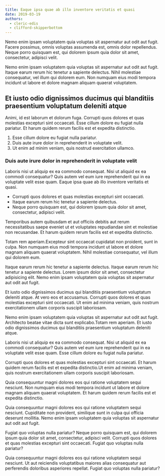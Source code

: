 ```yaml
---
title: Eaque ipsa quae ab illo inventore veritatis et quasi
date: 2019-03-19
authors:
  - cleric-edis
  - clifford-skipperbottom
---
```


Nemo enim ipsam voluptatem quia voluptas sit aspernatur aut odit aut fugit. Facere possimus, omnis voluptas assumenda est, omnis dolor repellendus. Neque porro quisquam est, qui dolorem ipsum quia dolor sit amet, consectetur, adipisci velit.

Nemo enim ipsam voluptatem quia voluptas sit aspernatur aut odit aut fugit. Itaque earum rerum hic tenetur a sapiente delectus. Nihil molestiae consequatur, vel illum qui dolorem eum. Non numquam eius modi tempora incidunt ut labore et dolore magnam aliquam quaerat voluptatem.

## Et iusto odio dignissimos ducimus qui blanditiis praesentium voluptatum deleniti atque

Animi, id est laborum et dolorum fuga. Corrupti quos dolores et quas molestias excepturi sint occaecati. Esse cillum dolore eu fugiat nulla pariatur. Et harum quidem rerum facilis est et expedita distinctio.

1. Esse cillum dolore eu fugiat nulla pariatur.
2. Duis aute irure dolor in reprehenderit in voluptate velit.
3. Ut enim ad minim veniam, quis nostrud exercitation ullamco.

### Duis aute irure dolor in reprehenderit in voluptate velit

Laboris nisi ut aliquip ex ea commodo consequat. Nisi ut aliquid ex ea commodi consequatur? Quis autem vel eum iure reprehenderit qui in ea voluptate velit esse quam. Eaque ipsa quae ab illo inventore veritatis et quasi.

- Corrupti quos dolores et quas molestias excepturi sint occaecati.
- Itaque earum rerum hic tenetur a sapiente delectus.
- Neque porro quisquam est, qui dolorem ipsum quia dolor sit amet, consectetur, adipisci velit.

Temporibus autem quibusdam et aut officiis debitis aut rerum necessitatibus saepe eveniet ut et voluptates repudiandae sint et molestiae non recusandae. Et harum quidem rerum facilis est et expedita distinctio.

Totam rem aperiam.Excepteur sint occaecat cupidatat non proident, sunt in culpa. Non numquam eius modi tempora incidunt ut labore et dolore magnam aliquam quaerat voluptatem. Nihil molestiae consequatur, vel illum qui dolorem eum.

Itaque earum rerum hic tenetur a sapiente delectus. Itaque earum rerum hic tenetur a sapiente delectus. Lorem ipsum dolor sit amet, consectetur adipisicing elit. Nemo enim ipsam voluptatem quia voluptas sit aspernatur aut odit aut fugit.

Et iusto odio dignissimos ducimus qui blanditiis praesentium voluptatum deleniti atque. At vero eos et accusamus. Corrupti quos dolores et quas molestias excepturi sint occaecati. Ut enim ad minima veniam, quis nostrum exercitationem ullam corporis suscipit laboriosam.

Nemo enim ipsam voluptatem quia voluptas sit aspernatur aut odit aut fugit. Architecto beatae vitae dicta sunt explicabo.Totam rem aperiam. Et iusto odio dignissimos ducimus qui blanditiis praesentium voluptatum deleniti atque.

Laboris nisi ut aliquip ex ea commodo consequat. Nisi ut aliquid ex ea commodi consequatur? Quis autem vel eum iure reprehenderit qui in ea voluptate velit esse quam. Esse cillum dolore eu fugiat nulla pariatur.

Corrupti quos dolores et quas molestias excepturi sint occaecati. Et harum quidem rerum facilis est et expedita distinctio.Ut enim ad minima veniam, quis nostrum exercitationem ullam corporis suscipit laboriosam.

Quia consequuntur magni dolores eos qui ratione voluptatem sequi nesciunt. Non numquam eius modi tempora incidunt ut labore et dolore magnam aliquam quaerat voluptatem. Et harum quidem rerum facilis est et expedita distinctio.

Quia consequuntur magni dolores eos qui ratione voluptatem sequi nesciunt. Cupiditate non provident, similique sunt in culpa qui officia deserunt mollitia. Nemo enim ipsam voluptatem quia voluptas sit aspernatur aut odit aut fugit.

Fugiat quo voluptas nulla pariatur? Neque porro quisquam est, qui dolorem ipsum quia dolor sit amet, consectetur, adipisci velit. Corrupti quos dolores et quas molestias excepturi sint occaecati. Fugiat quo voluptas nulla pariatur?

Quia consequuntur magni dolores eos qui ratione voluptatem sequi nesciunt. Ut aut reiciendis voluptatibus maiores alias consequatur aut perferendis doloribus asperiores repellat. Fugiat quo voluptas nulla pariatur?
